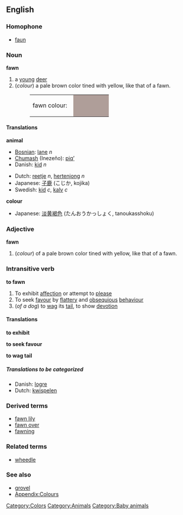 {{Wikipedia}}
==English==
===Homophone===
*[[faun]]

===Noun===
'''fawn'''
# a [[young]] [[deer]]
#(''colour'') a pale brown color tined with yellow, like that of a fawn.
#:<table><tr><td>fawn colour: &nbsp;</td><td bgcolor="#AF9E99" width="80">&nbsp; </td></tr></table>

====Translations====
'''animal'''
{{top}}
*[[Bosnian]]: [[lane]] ''n''
*[[Chumash]] (Inezeño): [[piqʼ]]
* Danish: [[kid]] ''n''
{{mid}}
*Dutch: [[reetje]] ''n'', [[hertenjong]] ''n''
*Japanese: [[子鹿]] (こじか, kojika)
*Swedish: [[kid]] ''c'', [[kalv]] ''c''
{{bottom}}

'''colour'''
{{top}}
*Japanese: [[淡]][[黄褐色]] (たんおうかっしょく, tanoukasshoku)
{{mid}}
{{bottom}}

===Adjective===
'''fawn'''
#(''colour'') of a pale brown color tined with yellow, like that of a fawn.

=== Intransitive verb ===
'''to fawn'''
# To exhibit [[affection]] or attempt to [[please]]
# To seek [[favour]] by [[flattery]] and [[obsequious]] [[behaviour]]
# (''of a dog'') to [[wag]] its [[tail]], to show [[devotion]]

====Translations====
'''to exhibit'''
{{top}}
{{mid}}
{{bottom}}

'''to seek favour'''
{{top}}
{{mid}}
{{bottom}}

'''to wag tail'''
{{top}}
{{mid}}
{{bottom}}

=====Translations to be categorized=====
{{checktrans}}
<!--Remove this section once all of the translations below have been moved into the tables above.-->
*Danish: [[logre]]
*Dutch: [[kwispelen]]



===Derived terms===
*[[fawn lily]]
*[[fawn over]]
*[[fawning]]

===Related terms===
*[[wheedle]]

===See also===
*[[grovel]]
*[[Wiktionary_Appendix:Colours|Appendix:Colours]]

[[Category:Colors]]
[[Category:Animals]]
[[Category:Baby animals]]